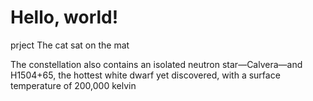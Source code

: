 # Hello, world!

prject
The cat sat on the mat

The constellation also contains an isolated neutron
star—Calvera—and H1504+65, the hottest white dwarf yet
discovered, with a surface temperature of 200,000 kelvin
